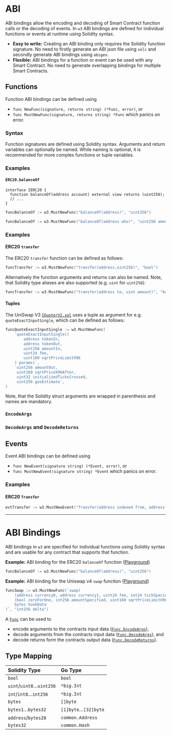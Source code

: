 # ABI

ABI bindings allow the encoding and decoding of Smart Contract function calls or the decoding of events.
In `w3` ABI bindings are defined for individual functions or events at runtime using Solidity syntax.

* **Easy to write:** Creating an ABI binding only requires the Solidity function signature. No need
  to firstly generate an ABI json file using `solc` and secondly generate ABI bindings using `abigen`.
* **Flexible:** ABI bindings for a function or event can be used with any Smart Contract. No need to
  generate overlapping bindings for multiple Smart Contracts.


## Functions

Function ABI bindings can be defined using
* `func NewFunc(signature, returns string) (*Func, error)`, or
* `func MustNewFunc(signature, returns string) *Func` which panics on error.

### Syntax

Function signatures are defined using Solidity syntax. Arguments and return variables can optionally be named. While naming is optional, it is recommended for more complex functions or tuple variables.

### Examples

#### `ERC20.balanceOf`

```solidity
interface IERC20 {
  function balanceOf(address account) external view returns (uint256);
  // ...
}
```

```go
funcBalanceOf := w3.MustNewFunc("balanceOf(address)", "uint256")
```
```go
funcBalanceOf := w3.MustNewFunc("balanceOf(address who)", "uint256 amount")
```



### Examples

#### ERC20 `transfer`

The ERC20 `transfer` function can be defined as follows:
```go
funcTransfer := w3.MustNewFunc("transfer(address,uint256)", "bool")
```

Alternatively the function arguments and returns can also be named. Note, that Solidity type aliases
are also supported (e.g. `uint` for `uint256`):
```go
funcTransfer := w3.MustNewFunc("transfer(address to, uint amount)", "bool success")
```

#### Tuples

The UniSwap V3 [`IQuoterV2.sol`](https://github.com/Uniswap/v3-periphery/blob/main/contracts/interfaces/IQuoterV2.sol#L27-L53)
uses a tuple as argument for e.g. `quoteExactInputSingle`, which can be defined as follows:

```go
funcQuoteExactInputSingle := w3.MustNewFunc(
    `quoteExactInputSingle((
        address tokenIn,
        address tokenOut,
        uint256 amountIn,
        uint24 fee,
        uint160 sqrtPriceLimitX96
    ) params)`,
    `uint256 amountOut,
     uint160 sqrtPriceX96After,
     uint32 initializedTicksCrossed,
     uint256 gasEstimate`,
)
```

Note, that the Solidity struct arguments are wrapped in parenthesis and names are mandatory.

### `EncodeArgs`

### `DecodeArgs` and `DecodeReturns`




## Events

Event ABI bindings can be defined using
* `func NewEvent(signature string) (*Event, error)`, or
* `func MustNewEvent(signature string) *Event` which panics on error.

### Examples

#### ERC20 `Transfer`

```go
evtTransfer := w3.MustNewEvent("Transfer(address indexed from, address indexed to, uint256 value)")
```

---


# ABI Bindings

ABI bindings in `w3` are specified for individual functions using Solidity syntax and are usable for any contract that supports that function.

**Example:** ABI binding for the ERC20 `balanceOf` function ([Playground](https://pkg.go.dev/github.com/lmittmann/w3#example-NewFunc-BalanceOf))

```go
funcBalanceOf := w3.MustNewFunc("balanceOf(address)", "uint256")
```

**Example:** ABI binding for the Uniswap v4 `swap` function ([Playground](https://pkg.go.dev/github.com/lmittmann/w3#example-NewFunc-UniswapV4Swap))

```go
funcSwap := w3.MustNewFunc(`swap(
    (address currency0, address currency1, uint24 fee, int24 tickSpacing, address hooks) key,
    (bool zeroForOne, int256 amountSpecified, uint160 sqrtPriceLimitX96) params,
    bytes hookData
)`, "int256 delta")
```

A [`Func`](https://pkg.go.dev/github.com/lmittmann/w3#Func) can be used to

* encode arguments to the contracts input data ([`Func.EncodeArgs`](https://pkg.go.dev/github.com/lmittmann/w3#Func.EncodeArgs)),
* decode arguments from the contracts input data ([`Func.DecodeArgs`](https://pkg.go.dev/github.com/lmittmann/w3#Func.DecodeArgs)), and
* decode returns form the contracts output data ([`Func.DecodeReturns`](https://pkg.go.dev/github.com/lmittmann/w3#Func.DecodeReturns)).

## Type Mapping

| Solidity Type            | Go Type              |
|:-------------------------|:---------------------|
| `bool`                   | `bool`               |
| `uint`/`uint8`…`uint256` | `*big.Int`           |
| `int`/`int8`…`int256`    | `*big.Int`           |
| `bytes`                  | `[]byte`             |
| `bytes1`…`bytes32`       | `[1]byte`…`[32]byte` |
| `address`/`bytes20 `     | `common.Address`     |
| `bytes32`                | `common.Hash`        |

